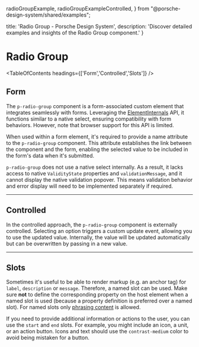   radioGroupExample,
  radioGroupExampleControlled,
} from "@porsche-design-system/shared/examples";

  title: 'Radio Group - Porsche Design System',
  description: 'Discover detailed examples and insights of the Radio Group component.'
}

# Radio Group <ComponentStatus tagName="p-radio-group"></ComponentStatus>

<TableOfContents headings={['Form','Controlled','Slots']} />

## Form

The `p-radio-group` component is a form-associated custom element that integrates seamlessly with forms. Leveraging the
[ElementInternals](https://developer.mozilla.org/en-US/docs/Web/API/ElementInternals) API, it functions similar to a
native select, ensuring compatibility with form behaviors. However, note that browser support for this API is limited.

When used within a form element, it's required to provide a name attribute to the `p-radio-group` component. This attribute
establishes the link between the component and the form, enabling the selected value to be included in the form's data
when it's submitted.

<Notification heading="Attention" heading-tag="h2" state="warning">
  <code>p-radio-group</code> does not use a native select internally. As a result, it lacks access to native <code>ValidityState</code>
  properties and <code>validationMessage</code>, and it cannot display the native validation popover. This means validation behavior
  and error display will need to be implemented separately if required.
</Notification>

<ComponentExample codeSample={radioGroupExample} />

---

## Controlled

In the controlled approach, the `p-radio-group` component is externally controlled. Selecting an option triggers a custom
update event, allowing you to use the updated value. Internally, the value will be updated automatically but can be
overwritten by passing in a new value.

<ComponentExample codeSample={radioGroupExampleControlled} />

---

## Slots

Sometimes it's useful to be able to render markup (e.g. an anchor tag) for `label`, `description` or `message`.
Therefore, a named slot can be used. Make sure **not** to define the corresponding property on the host element when a
named slot is used (because a property definition is preferred over a named slot). For named slots only
[phrasing content](https://developer.mozilla.org/en-US/docs/Web/Guide/HTML/Content_categories#Phrasing_content) is
allowed.

If you need to provide additional information or actions to the user, you can use the `start` and `end` slots. For
example, you might include an icon, a unit, or an action button. Icons and text should use the `contrast-medium` color
to avoid being mistaken for a button.

<ComponentStory story={radioGroupStorySlots} />
